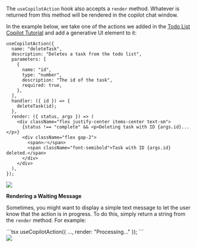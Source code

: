 

The `useCopilotAction` hook also accepts a `render` method. Whatever is returned from this method will be rendered in the copilot chat window.

In the example below, we take one of the actions we added in the [Todo List Copilot Tutorial](/tutorial-ai-todo-list-copilot/step-4-copilot-actions) and add a generative UI element to it:

```tsx {15-23}
useCopilotAction({
  name: "deleteTask",
  description: "Deletes a task from the todo list",
  parameters: [
    {
      name: "id",
      type: "number",
      description: "The id of the task",
      required: true,
    },
  ],
  handler: ({ id }) => {
    deleteTask(id);
  },
  render: ({ status, args }) => (
    <div className="flex justify-center items-center text-sm">
      {status !== "complete" && <p>Deleting task with ID {args.id}...</p>}
      <div className="flex gap-2">
        <span>✅</span>
        <span className="font-semibold">Task with ID {args.id} deleted.</span>
      </div>
    </div>
  ),
});
```

<Frame>
  <img src="/images/concepts/generative-ui/example-delete-task.png" />
</Frame>


**Rendering a Waiting Message**

Sometimes, you might want to display a simple text message to let the user know that the action is in progress. To do this, simply return a string from the `render` method. For example:

<div className="flex space-x-4 my-4">
  <div className="flex-1 h-full">
    ```tsx
    useCopilotAction({
      ...,
      render: "Processing..."
    });
    ```
  </div>
  <div>
    <Frame className="my-0">
      <img src="/images/concepts/generative-ui/render-string.gif" className="w-[300px] p-0" />
    </Frame>
  </div>
</div>
